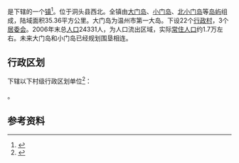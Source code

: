 {{中国乡级行政区|33/03/05/101/000}}

'''{{PAGENAMEBASE}}'''是{{PRC admin/fullname|33/03/05/101/000|3}}下辖的一个[[行政建制镇|镇]]<ref>{{PRC admin/ref sgc|{{PRC admin/parent|33/03/05/101/000}}}}</ref>。位于洞头县西北。全镇由[[大门岛|大门岛]]、[[小门岛|小门岛]]、[[北小门岛|北小门岛]]等[[岛屿|岛屿]]组成，陆域面积35.36平方公里。大门岛为温州市第一大岛。下设22个[[行政村|行政村]]，3个[[居委会|居委会]]。2006年末总[[人口|人口]]24331人，为人口流出区域，实际[[常住人口|常住人口]]约1.7万左右。未来大门岛和小门岛已经规划围垦相连。

== 行政区划 ==
{{PAGENAMEBASE}}下辖以下村级行政区划单位<ref>{{PRC admin/ref sgc|33/03/05/101/000}}</ref>：

{{PRC admin/children|33/03/05/101/000}}。

== 参考资料 ==
{{reflist}}

{{浙江行政区划小作品}}
{{PRC admin/navcat|33/03/05/101/000}}
